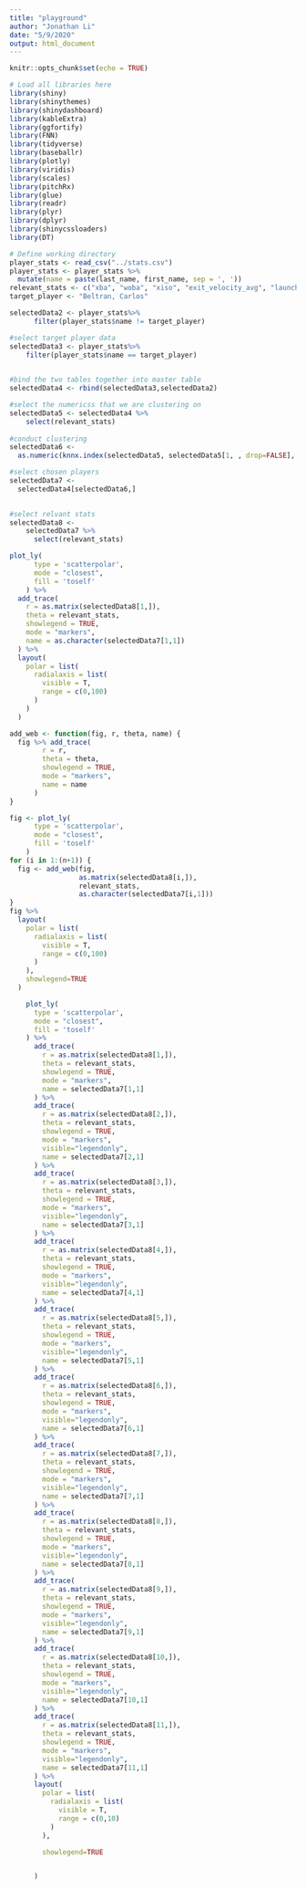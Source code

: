 ```yaml
---
title: "playground"
author: "Jonathan Li"
date: "5/9/2020"
output: html_document
---
```


```r
knitr::opts_chunk$set(echo = TRUE)
```

```r
# Load all libraries here
library(shiny)
library(shinythemes)
library(shinydashboard)
library(kableExtra)
library(ggfortify)
library(FNN)
library(tidyverse)
library(baseballr)
library(plotly)
library(viridis)
library(scales)
library(pitchRx)
library(glue)
library(readr)
library(plyr)
library(dplyr)
library(shinycssloaders)
library(DT)
```


```r
# Define working directory
player_stats <- read_csv("../stats.csv")
player_stats <- player_stats %>% 
  mutate(name = paste(last_name, first_name, sep = ', '))
relevant_stats <- c("xba", "woba", "xiso", "exit_velocity_avg", "launch_angle_avg", "barrel_batted_rate")
target_player <- "Beltran, Carlos"
```

```r
selectedData2 <- player_stats%>%
      filter(player_stats$name != target_player)

#select target player data
selectedData3 <- player_stats%>%
    filter(player_stats$name == target_player)

  
#bind the two tables together into master table
selectedData4 <- rbind(selectedData3,selectedData2)

#select the numericss that we are clustering on
selectedData5 <- selectedData4 %>%
    select(relevant_stats)
  
#conduct clustering
selectedData6 <- 
  as.numeric(knnx.index(selectedData5, selectedData5[1, , drop=FALSE], k=11))

#select chosen players
selectedData7 <- 
  selectedData4[selectedData6,]

  
#select relvant stats
selectedData8 <- 
    selectedData7 %>%
      select(relevant_stats)

```
```r
plot_ly(
      type = 'scatterpolar',
      mode = "closest",
      fill = 'toself'
    ) %>% 
  add_trace(
    r = as.matrix(selectedData8[1,]),
    theta = relevant_stats,
    showlegend = TRUE,
    mode = "markers",
    name = as.character(selectedData7[1,1])
  ) %>%
  layout(
    polar = list(
      radialaxis = list(
        visible = T,
        range = c(0,100)
      )
    )
  )
```
```r
add_web <- function(fig, r, theta, name) {
  fig %>% add_trace(
        r = r,
        theta = theta,
        showlegend = TRUE,
        mode = "markers",
        name = name
      ) 
}
```

```r
fig <- plot_ly(
      type = 'scatterpolar',
      mode = "closest",
      fill = 'toself'
    ) 
for (i in 1:(n+1)) {
  fig <- add_web(fig, 
                 as.matrix(selectedData8[i,]), 
                 relevant_stats, 
                 as.character(selectedData7[i,1]))
}
fig %>%
  layout(
    polar = list(
      radialaxis = list(
        visible = T,
        range = c(0,100)
      )
    ),
    showlegend=TRUE
  )
```


```r

    plot_ly(
      type = 'scatterpolar',
      mode = "closest",
      fill = 'toself'
    ) %>%
      add_trace(
        r = as.matrix(selectedData8[1,]),
        theta = relevant_stats,
        showlegend = TRUE,
        mode = "markers",
        name = selectedData7[1,1]
      ) %>%
      add_trace(
        r = as.matrix(selectedData8[2,]),
        theta = relevant_stats,
        showlegend = TRUE,
        mode = "markers",
        visible="legendonly",
        name = selectedData7[2,1]
      ) %>%
      add_trace(
        r = as.matrix(selectedData8[3,]),
        theta = relevant_stats,
        showlegend = TRUE,
        mode = "markers",
        visible="legendonly",
        name = selectedData7[3,1]
      ) %>%
      add_trace(
        r = as.matrix(selectedData8[4,]),
        theta = relevant_stats,
        showlegend = TRUE,
        mode = "markers",
        visible="legendonly",
        name = selectedData7[4,1]
      ) %>%
      add_trace(
        r = as.matrix(selectedData8[5,]),
        theta = relevant_stats,
        showlegend = TRUE,
        mode = "markers",
        visible="legendonly",
        name = selectedData7[5,1]
      ) %>%
      add_trace(
        r = as.matrix(selectedData8[6,]),
        theta = relevant_stats,
        showlegend = TRUE,
        mode = "markers",
        visible="legendonly",
        name = selectedData7[6,1]
      ) %>%
      add_trace(
        r = as.matrix(selectedData8[7,]),
        theta = relevant_stats,
        showlegend = TRUE,
        mode = "markers",
        visible="legendonly",
        name = selectedData7[7,1]
      ) %>%
      add_trace(
        r = as.matrix(selectedData8[8,]),
        theta = relevant_stats,
        showlegend = TRUE,
        mode = "markers",
        visible="legendonly",
        name = selectedData7[8,1]
      ) %>%
      add_trace(
        r = as.matrix(selectedData8[9,]),
        theta = relevant_stats,
        showlegend = TRUE,
        mode = "markers",
        visible="legendonly",
        name = selectedData7[9,1]
      ) %>%
      add_trace(
        r = as.matrix(selectedData8[10,]),
        theta = relevant_stats,
        showlegend = TRUE,
        mode = "markers",
        visible="legendonly",
        name = selectedData7[10,1]
      ) %>%
      add_trace(
        r = as.matrix(selectedData8[11,]),
        theta = relevant_stats,
        showlegend = TRUE,
        mode = "markers",
        visible="legendonly",
        name = selectedData7[11,1]
      ) %>%
      layout(
        polar = list(
          radialaxis = list(
            visible = T,
            range = c(0,10)
          )
        ),

        showlegend=TRUE


      )
```

